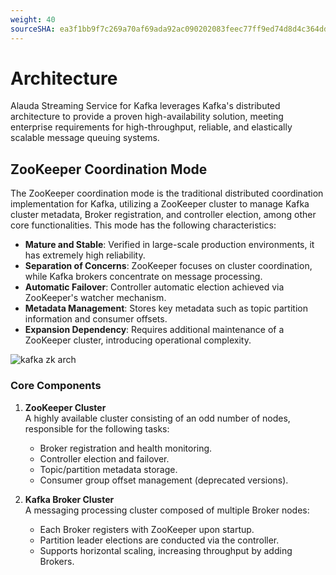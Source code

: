 ```yaml
---
weight: 40
sourceSHA: ea3f1bb9f7c269a70af69ada92ac090202083feec77ff9ed74d8d4c364dd5f76
---
```


# Architecture

Alauda Streaming Service for Kafka leverages Kafka's distributed architecture to provide a proven high-availability solution, meeting enterprise requirements for high-throughput, reliable, and elastically scalable message queuing systems.

## ZooKeeper Coordination Mode

The ZooKeeper coordination mode is the traditional distributed coordination implementation for Kafka, utilizing a ZooKeeper cluster to manage Kafka cluster metadata, Broker registration, and controller election, among other core functionalities. This mode has the following characteristics:

- **Mature and Stable**: Verified in large-scale production environments, it has extremely high reliability.
- **Separation of Concerns**: ZooKeeper focuses on cluster coordination, while Kafka brokers concentrate on message processing.
- **Automatic Failover**: Controller automatic election achieved via ZooKeeper's watcher mechanism.
- **Metadata Management**: Stores key metadata such as topic partition information and consumer offsets.
- **Expansion Dependency**: Requires additional maintenance of a ZooKeeper cluster, introducing operational complexity.

![kafka zk arch](./assets/zk_arch.png)

### Core Components

1. **ZooKeeper Cluster**\
   A highly available cluster consisting of an odd number of nodes, responsible for the following tasks:
   - Broker registration and health monitoring.
   - Controller election and failover.
   - Topic/partition metadata storage.
   - Consumer group offset management (deprecated versions).

2. **Kafka Broker Cluster**\
   A messaging processing cluster composed of multiple Broker nodes:
   - Each Broker registers with ZooKeeper upon startup.
   - Partition leader elections are conducted via the controller.
   - Supports horizontal scaling, increasing throughput by adding Brokers.
